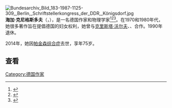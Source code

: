 [[File:Bundesarchiv_Bild_183-1987-1125-309,_Berlin,_Schriftstellerkongress_der_DDR,_Königsdorf.jpg|thumb]]
'''海加·克尼格斯多夫'''（{{lang-de|'''Helga Königsdorf'''}}，{{bd|1938年|7月13日|2014年|5月4日|catIdx=Konigsdorf}}），是一名德国作家和物理学家<ref name=zeitobit>{{cite web |url=http://www.zeit.de/kultur/literatur/2014-05/schriftstellerin-helga-koenigsdorf |title=Schriftstellerin Helga Königsdorf ist tot |work=[[Die_Zeit|Die Zeit]] |author= |date=5 May 2014 |language=de |accessdate=May 5, 2014 |archive-date=2017-01-02 |archive-url=https://web.archive.org/web/20170102100733/http://www.zeit.de/kultur/literatur/2014-05/schriftstellerin-helga-koenigsdorf |dead-url=no }}</ref><ref name=Spiegel>{{cite web |url=http://www.spiegel.de/kultur/literatur/helga-koenigsdorf-ddr-autorin-wegen-parkinson-gestorben-a-967666.html |title=Professorin und Publizistin: DDR-Schriftstellerin Helga Königsdorf ist tot |work=[[Der_Spiegel|Der Spiegel]] |author= |date=5 May 2014 |language=de |accessdate=May 6, 2014 |archive-date=2020-09-23 |archive-url=https://web.archive.org/web/20200923103859/http://www.spiegel.de/kultur/literatur/helga-koenigsdorf-ddr-autorin-wegen-parkinson-gestorben-a-967666.html |dead-url=no }}</ref><ref>{{cite web |url=http://www.freiepresse.de/KULTUR/Schriftstellerin-Helga-Koenigsdorf-mit-75-gestorben-artikel8805561.php |title=Schriftstellerin Helga Königsdorf mit 75 gestorben |work=[[Freie_Presse|Freie Presse]] |author= |date=5 May 2014 |language=de |accessdate=May 6, 2014 |archive-date=2018-12-14 |archive-url=https://web.archive.org/web/20181214124216/https://www.freiepresse.de/KULTUR/Schriftstellerin-Helga-Koenigsdorf-mit-75-gestorben-artikel8805561.php |dead-url=no }}</ref>。在1970和1980年代，她很多著作旨在提倡德国的妇女权利，她曾与[[克里斯塔·沃尔夫|克里斯塔·沃尔夫]]、{{le|布丽奇特·赖曼|Brigitte Reimann}}、{{le|马克西·万德|Maxie Wander}}合作。1990年退休。

2014年，她因[[帕金森氏症|帕金森综合症]]去世，享年75岁。

==查看==
{{reflist}}

{{DEFAULTSORT:Konigsdorf, Helga}}

[[Category:德国作家|Category:德国作家]]